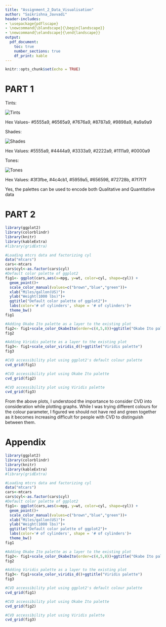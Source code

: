 ---
title: "Assignment_2_Data_Visualisation"
author: "Saikrishna_Javvadi"
header-includes:
- \usepackage{pdflscape}
- \newcommand{\blandscape}{\begin{landscape}}
- \newcommand{\elandscape}{\end{landscape}}
output: 
  pdf_document:
    toc: true
    number_sections: true
    df_print: kable
---

```{r setup, include=FALSE}
knitr::opts_chunk$set(echo = TRUE)
```

# PART 1

Tints: \

![Tints](/Users/javva/Downloads/Tints.png) \

Hex Values- #5555a9, #6565a9, #7676a9, #8787a9, #9898a9, #a9a9a9 \

Shades: \

![Shades](/Users/javva/Downloads/Shades.png) \

Hex Values: #5555a9, #4444a9, #3333a9, #2222a9, #1111a9, #0000a9 \

Tones: \

![Tones](/Users/javva/Downloads/Tones.png) \

Hex Values: #3f3fbe, #4c4cb1, #5959a5, #656598, #72728b, #7f7f7f \

Yes, the palettes can be used to encode both Qualitative and Quantitative data


# PART 2
```{r echo=FALSE, message=FALSE, warning=FALSE, paged.print=FALSE}
library(ggplot2)
library(colorblindr)
library(knitr)
library(kableExtra)
#library(gridExtra)

#Loading mtcrs data and factorizing cyl
data("mtcars")
cars<-mtcars
cars$cyl<-as.factor(cars$cyl)
#Default color palette of ggplot2
fig1<- ggplot(cars,aes(x=mpg, y=wt, color=cyl, shape=cyl)) +
  geom_point()+
  scale_color_manual(values=c("brown","blue","green"))+
  xlab("Miles/gallon(US)")+
  ylab("Weight(1000 lbs)")+
  ggtitle("Default color palette of ggplot2")+
  labs(color='# of cylinders', shape = '# of cylinders')+
  theme_bw()
fig1

#Adding Okabe Ito palette as a layer to the existing plot
fig2<- fig1+scale_color_OkabeIto(order=c(4,5,8))+ggtitle("Okabe Ito palette ")
fig2

#Adding Viridis palette as a layer to the existing plot
fig3<- fig1+scale_color_viridis_d()+ggtitle("Viridis palette")
fig3

```


```{r echo=FALSE, message=FALSE, warning=FALSE, paged.print=FALSE}
#CVD accessibility plot using ggplot2's default colour palette
cvd_grid(fig1) 

#CVD accessibility plot using Okabe Ito palette
cvd_grid(fig2) 

#CVD accessibility plot using Viridis palette
cvd_grid(fig3)
```


From the above plots, I understood the importance to consider CVD into consideration while plotting graphs. While I was trying different colours for the colour parameter, I figured we should not have red and green together as it becomes increasing difficult for people with CVD to distinguish between them.

# Appendix

```{r, eval=FALSE}
library(ggplot2)
library(colorblindr)
library(knitr)
library(kableExtra)
#library(gridExtra)

#Loading mtcrs data and factorizing cyl
data("mtcars")
cars<-mtcars
cars$cyl<-as.factor(cars$cyl)
#Default color palette of ggplot2
fig1<- ggplot(cars,aes(x=mpg, y=wt, color=cyl, shape=cyl)) +
  geom_point()+
  scale_color_manual(values=c("brown","blue","green"))+
  xlab("Miles/gallon(US)")+
  ylab("Weight(1000 lbs)")+
  ggtitle("Default color palette of ggplot2")+
  labs(color='# of cylinders', shape = '# of cylinders')+
  theme_bw()
fig1

#Adding Okabe Ito palette as a layer to the existing plot
fig2<- fig1+scale_color_OkabeIto(order=c(4,5,8))+ggtitle("Okabe Ito palette ")
fig2

#Adding Viridis palette as a layer to the existing plot
fig3<- fig1+scale_color_viridis_d()+ggtitle("Viridis palette")
fig3

#CVD accessibility plot using ggplot2's default colour palette
cvd_grid(fig1)

#CVD accessibility plot using Okabe Ito palette
cvd_grid(fig2)

#CVD accessibility plot using Viridis palette
cvd_grid(fig3)
```


